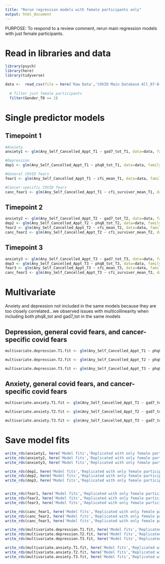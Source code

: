 ```yaml
---
title: "Rerun regression models with female participants only"
output: html_document
---
```


PURPOSE: To respond to a review comment, rerun main regression models with just female participants.

# Read in libraries and data

```r

library(psych)
library(here)
library(tidyverse)

data <-  read_csv(file = here('Raw Data','COVID Main Database All_07-8-21.csv')) %>%
  
  # filter just female participants
  filter(Gender_T0 == 2)

```

# Single predictor models

## Timepoint 1

```r
#Anxiety
anxiety1 <- glm(Any_Self_Cancelled_Appt_T1 ~ gad7_tot_T1, data=data, family=binomial)

#Depression
dep1 <- glm(Any_Self_Cancelled_Appt_T1 ~ phq8_tot_T1, data=data, family=binomial)

#General COVID fears
fear1 <- glm(Any_Self_Cancelled_Appt_T1 ~ cfi_mean_T1, data=data, family=binomial)

#Cancer-specific COVID fears
canc_fear1 <- glm(Any_Self_Cancelled_Appt_T1 ~ cfi_survivor_mean_T1, data=data, family=binomial)
```

## Timepoint 2
```r
anxiety2 <- glm(Any_Self_Cancelled_Appt_T2 ~ gad7_tot_T2, data=data, family=binomial)
dep2 <- glm(Any_Self_Cancelled_Appt_T2 ~ phq8_tot_T2, data=data, family=binomial)
fear2 <- glm(Any_Self_Cancelled_Appt_T2 ~ cfi_mean_T2, data=data, family=binomial)
canc_fear2 <- glm(Any_Self_Cancelled_Appt_T2 ~ cfi_survivor_mean_T2, data=data, family=binomial)
```

## Timepoint 3
```r
anxiety3 <- glm(Any_Self_Cancelled_Appt_T3 ~ gad7_tot_T3, data=data, family=binomial)
dep3 <- glm(Any_Self_Cancelled_Appt_T3 ~ phq8_tot_T3, data=data, family=binomial)
fear3 <- glm(Any_Self_Cancelled_Appt_T3 ~ cfi_mean_T3, data=data, family=binomial)
canc_fear3 <- glm(Any_Self_Cancelled_Appt_T3 ~ cfi_survivor_mean_T3, data=data, family=binomial)

```

# Multivariate

Anxiety and depression not included in the same models because they are too closely correlated...we observed issues with multicollinearity when including both phq8_tot and gad7_tot in the same models

## Depression, general covid fears, and cancer-specific covid fears

```r
multivariate.depression.T1.fit <- glm(Any_Self_Cancelled_Appt_T1 ~ phq8_tot_T1 + cfi_mean_T1 + cfi_survivor_mean_T1, data=data, family=binomial)

multivariate.depression.T2.fit <- glm(Any_Self_Cancelled_Appt_T2 ~ phq8_tot_T2 + cfi_mean_T2 + cfi_survivor_mean_T2, data=data, family=binomial)

multivariate.depression.T3.fit <- glm(Any_Self_Cancelled_Appt_T3 ~ phq8_tot_T3 + cfi_mean_T3 + cfi_survivor_mean_T3, data=data, family=binomial)

```

## Anxiety, general covid fears, and cancer-specific covid fears

```r
multivariate.anxiety.T1.fit <- glm(Any_Self_Cancelled_Appt_T1 ~ gad7_tot_T1 + cfi_mean_T1 + cfi_survivor_mean_T1, data=data, family=binomial)

multivariate.anxiety.T2.fit <- glm(Any_Self_Cancelled_Appt_T2 ~ gad7_tot_T2 + cfi_mean_T2 + cfi_survivor_mean_T2, data=data, family=binomial)

multivariate.anxiety.T3.fit <- glm(Any_Self_Cancelled_Appt_T3 ~ gad7_tot_T3 + cfi_mean_T3 + cfi_survivor_mean_T3, data=data, family=binomial)


```




# Save model fits

```r

write_rds(anxiety1, here('Model fits','Replicated with only female participants','anxiety1.rds'))
write_rds(anxiety2, here('Model fits','Replicated with only female participants','anxiety2.rds'))
write_rds(anxiety3, here('Model fits','Replicated with only female participants','anxiety3.rds'))

write_rds(dep1, here('Model fits','Replicated with only female participants','dep1.rds'))
write_rds(dep2, here('Model fits','Replicated with only female participants','dep2.rds'))
write_rds(dep3, here('Model fits','Replicated with only female participants','dep3.rds'))


write_rds(fear1, here('Model fits','Replicated with only female participants','fear1.rds'))
write_rds(fear2, here('Model fits','Replicated with only female participants','fear2.rds'))
write_rds(fear3, here('Model fits','Replicated with only female participants','fear3.rds'))

write_rds(canc_fear1, here('Model fits','Replicated with only female participants','canc_fear1.rds'))
write_rds(canc_fear2, here('Model fits','Replicated with only female participants','canc_fear2.rds'))
write_rds(canc_fear3, here('Model fits','Replicated with only female participants','canc_fear3.rds'))

write_rds(multivariate.depression.T1.fit, here('Model fits','Replicated with only female participants','multivariate.depression.T1.fit.rds'))
write_rds(multivariate.depression.T2.fit, here('Model fits','Replicated with only female participants','multivariate.depression.T2.fit.rds'))
write_rds(multivariate.depression.T3.fit, here('Model fits','Replicated with only female participants','multivariate.depression.T3.fit.rds'))

write_rds(multivariate.anxiety.T1.fit, here('Model fits','Replicated with only female participants','multivariate.anxiety.T1.fit.rds'))
write_rds(multivariate.anxiety.T2.fit, here('Model fits','Replicated with only female participants','multivariate.anxiety.T2.fit.rds'))
write_rds(multivariate.anxiety.T3.fit, here('Model fits','Replicated with only female participants','multivariate.anxiety.T3.fit.rds'))

```


